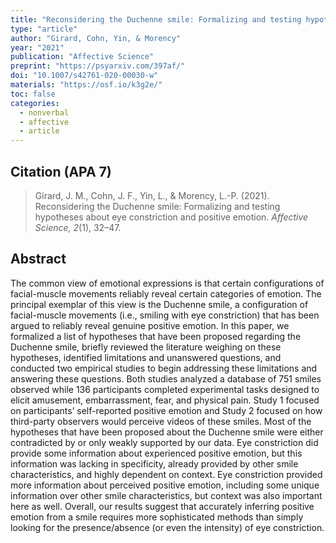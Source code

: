 ---
title: "Reconsidering the Duchenne smile: Formalizing and testing hypotheses about eye constriction and positive emotion"
type: "article"
author: "Girard, Cohn, Yin, & Morency"
year: "2021"
publication: "Affective Science"
preprint: "https://psyarxiv.com/397af/"
doi: "10.1007/s42761-020-00030-w"
materials: "https://osf.io/k3g2e/"
toc: false
categories:
  - nonverbal
  - affective
  - article
---

## Citation (APA 7)

> Girard, J. M., Cohn, J. F., Yin, L., & Morency, L.-P. (2021). Reconsidering the Duchenne smile: Formalizing and testing hypotheses about eye constriction and positive emotion. *Affective Science, 2*(1), 32–47.


## Abstract

The common view of emotional expressions is that certain configurations of facial-muscle movements reliably reveal certain categories of emotion. The principal exemplar of this view is the Duchenne smile, a configuration of facial-muscle movements (i.e., smiling with eye constriction) that has been argued to reliably reveal genuine positive emotion. In this paper, we formalized a list of hypotheses that have been proposed regarding the Duchenne smile, briefly reviewed the literature weighing on these hypotheses, identified limitations and unanswered questions, and conducted two empirical studies to begin addressing these limitations and answering these questions. Both studies analyzed a database of 751 smiles observed while 136 participants completed experimental tasks designed to elicit amusement, embarrassment, fear, and physical pain. Study 1 focused on participants’ self-reported positive emotion and Study 2 focused on how third-party observers would perceive videos of these smiles. Most of the hypotheses that have been proposed about the Duchenne smile were either contradicted by or only weakly supported by our data. Eye constriction did provide some information about experienced positive emotion, but this information was lacking in specificity, already provided by other smile characteristics, and highly dependent on context. Eye constriction provided more information about perceived positive emotion, including some unique information over other smile characteristics, but context was also important here as well. Overall, our results suggest that accurately inferring positive emotion from a smile requires more sophisticated methods than simply looking for the presence/absence (or even the intensity) of eye constriction.
